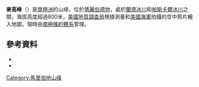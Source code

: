 {{coord|75|52|S|140|59|W|source:GNIS|display=title}}

'''麥高峰'''（{{lang-en|McGaw Peak}}）是[[南極洲|南極洲]]的山峰，位於[[瑪麗伯德地|瑪麗伯德地]]，處於[[蘭德冰川|蘭德冰川]]和[[帕斯卡爾冰川|帕斯卡爾冰川]]之間，海拔高度超過800米，[[美國地質調查局|美國地質調查局]]根據測量和[[美國海軍|美國海軍]]拍攝的空中照片繪入地圖，現時由[[南極條約體系|南極條約體系]]管理。

==參考資料==
*{{cite gnis | type = antarid | id = 9686| name = McGaw Peak | accessdate = 2013-09-06}}
*{{usgs-gazetteer|id=9686}}

{{DEFAULTSORT:McGaw Peak}}
[[Category:馬里伯地山峰|Category:馬里伯地山峰]]


{{MarieByrdLand-geo-stub}}